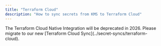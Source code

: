 ```yaml
---
title: "Terraform Cloud"
description: "How to sync secrets from KMS to Terraform Cloud"
---
```


<Note>
    The Terraform Cloud Native Integration will be deprecated in 2026. Please migrate to our new [Terraform Cloud Sync](../secret-syncs/terraform-cloud).
</Note>